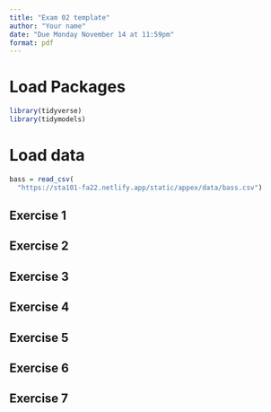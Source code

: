 ```yaml
---
title: "Exam 02 template"
author: "Your name"
date: "Due Monday November 14 at 11:59pm"
format: pdf
---
```


# Load Packages

```r
library(tidyverse)
library(tidymodels)
``` 

# Load data

```r
bass = read_csv(
  "https://sta101-fa22.netlify.app/static/appex/data/bass.csv")
```


## Exercise 1

## Exercise 2

## Exercise 3

## Exercise 4

## Exercise 5

## Exercise 6

## Exercise 7